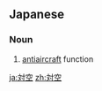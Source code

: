 ==Japanese==
{{ja-kanjitab|たい|くう|yomi=o}}

===Noun===
{{ja-noun|たいくう}}

# [[antiaircraft]] function

[[ja:対空]]
[[zh:対空]]